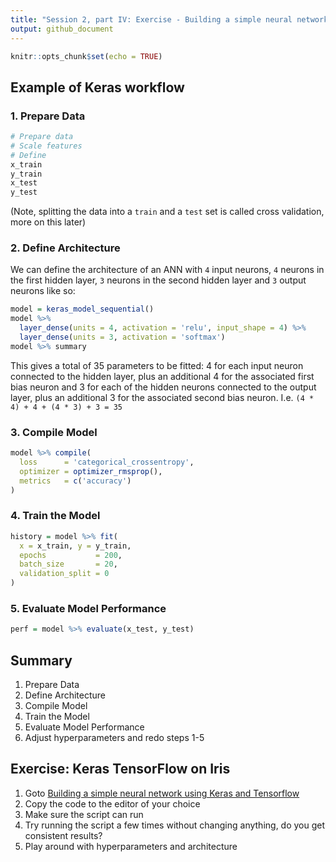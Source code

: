 ```yaml
---
title: "Session 2, part IV: Exercise - Building a simple neural network using Keras and Tensorflow"
output: github_document
---
```


```r
knitr::opts_chunk$set(echo = TRUE)
```

## Example of Keras workflow

### 1. Prepare Data
```r
# Prepare data
# Scale features
# Define
x_train
y_train
x_test
y_test
```

(Note, splitting the data into a `train` and a `test` set is called cross validation, more on this later)

### 2. Define Architecture

We can define the architecture of an ANN with `4` input neurons, `4` neurons in the first hidden layer, `3` neurons in the second hidden layer and `3` output neurons like so:

```r
model = keras_model_sequential()
model %>% 
  layer_dense(units = 4, activation = 'relu', input_shape = 4) %>% 
  layer_dense(units = 3, activation = 'softmax')
model %>% summary
```

This gives a total of 35 parameters to be fitted: 4 for each input neuron connected to the hidden layer, plus an additional 4 for the associated first bias neuron and 3 for each of the hidden neurons connected to the output layer, plus an additional 3 for the associated second bias neuron. I.e. `(4 * 4) + 4 + (4 * 3) + 3 = 35`

### 3. Compile Model

```r
model %>% compile(
  loss      = 'categorical_crossentropy',
  optimizer = optimizer_rmsprop(),
  metrics   = c('accuracy')
)
```

### 4. Train the Model

```r
history = model %>% fit(
  x = x_train, y = y_train,
  epochs           = 200,
  batch_size       = 20,
  validation_split = 0
)
```

### 5. Evaluate Model Performance
```r
perf = model %>% evaluate(x_test, y_test)
```

## Summary

1. Prepare Data
2. Define Architecture
3. Compile Model
4. Train the Model
5. Evaluate Model Performance
6. Adjust hyperparameters and redo steps 1-5

## Exercise: Keras TensorFlow on Iris

1. Goto [Building a simple neural network using Keras and Tensorflow
](https://github.com/leonjessen/keras_tensorflow_on_iris)
2. Copy the code to the editor of your choice
3. Make sure the script can run
4. Try running the script a few times without changing anything, do you get consistent results?
5. Play around with hyperparameters and architecture
